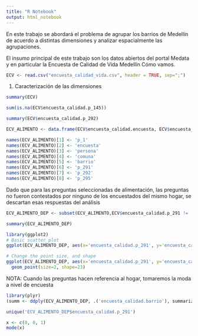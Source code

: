 ```yaml
---
title: "R Notebook"
output: html_notebook
---
```


En este trabajo se abordará el problema de agrupar los barrios de Medellín de acuerdo a distintas dimensiones y
analizar espacialmente las agrupaciones.

El insumo principal de este trabajo son los datos abiertos del portal Medata y en particular la Encuesta de Calidad de Vida Medellín Cómo vamos.

```r
ECV <- read.csv("encuesta_calidad_vida.csv", header = TRUE, sep=";")
```

1. Caracterización de las dimensiones

```r
summary(ECV)
```

```r
sum(is.na(ECV$encuesta_calidad.p_145))
```

```r
summary(ECV$encuesta_calidad.p_292)
```
```r
ECV_ALIMENTO <- data.frame(ECV$encuesta_calidad.encuesta, ECV$encuesta_calidad.barrio, ECV$encuesta_calidad.comuna, ECV$encuesta_calidad.p_291, ECV$encuesta_calidad.p_292, ECV$encuesta_calidad.p_295)

```


```r

names(ECV_ALIMENTO)[1] <- 'p_1'
names(ECV_ALIMENTO)[2] <- 'encuesta'
names(ECV_ALIMENTO)[3] <- 'persona'
names(ECV_ALIMENTO)[4] <- 'comuna'
names(ECV_ALIMENTO)[5] <- 'barrio'
names(ECV_ALIMENTO)[6] <- 'p_291'
names(ECV_ALIMENTO)[7] <- 'p_292'
names(ECV_ALIMENTO)[8] <- 'p_295'

```



Dado que para las preguntas seleccionadas de alimentación, las preguntas no fueron contestados por ninguno de los encuestados del mismo hogar, se descartan esas respuestas del análisis

```r
ECV_ALIMENTO_DEP <- subset(ECV_ALIMENTO,ECV$encuesta_calidad.p_291 != 'NULL' & ECV$encuesta_calidad.p_292 != 'NULL' & ECV$encuesta_calidad.p_295 != 'NULL')
```


```r
summary(ECV_ALIMENTO_DEP)
```


```r
library(ggplot2)
# Basic scatter plot
ggplot(ECV_ALIMENTO_DEP, aes(x='encuesta_calidad.p_291', y='encuesta_calidad.p_292')) + geom_point()

```


```r
# Change the point size, and shape
ggplot(ECV_ALIMENTO_DEP, aes(x='encuesta_calidad.p_291', y='encuesta_calidad.p_295')) +
  geom_point(size=2, shape=23)
```
NOTA:
Cuando las preguntas hacen referencia al hogar, tomaremos la moda a nivel de encuesta

```r
library(plyr)
(summ <- ddply(ECV_ALIMENTO_DEP, .('encuesta_calidad.barrio'), summarize, Sum_Allow=sum(ECV_ALIMENTO_DEP$'encuesta_calidad.p_291')))
```


```r
unique('ECV_ALIMENTO_DEP$encuesta_calidad.p_291')
```


```r
x <- c(0, 0, 1)
mode(x)
```


```r
```


```r
```


```r
```


```r
```


```r
```


```r
```


```r
```


```r
```


```r
```


```r
```


```r
```


```r
```


```r
```


```r
```


```r
```


